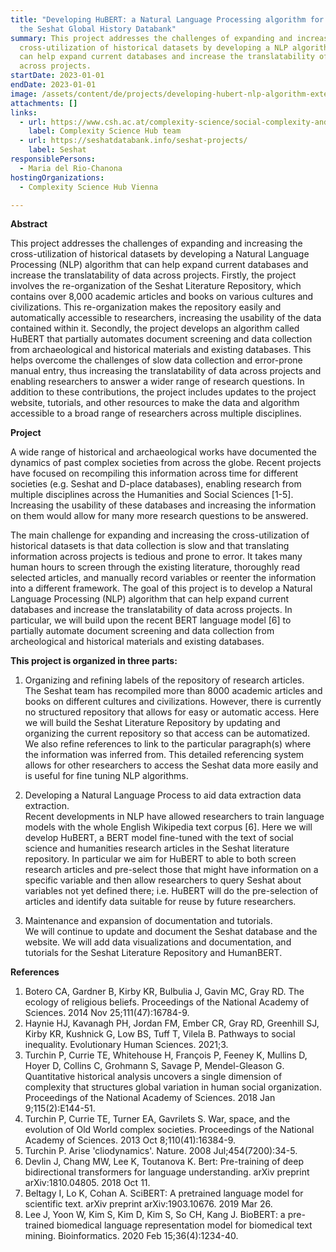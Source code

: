 ```yaml
---
title: "Developing HuBERT: a Natural Language Processing algorithm for extending
  the Seshat Global History Databank"
summary: This project addresses the challenges of expanding and increasing the
  cross-utilization of historical datasets by developing a NLP algorithm that
  can help expand current databases and increase the translatability of data
  across projects.
startDate: 2023-01-01
endDate: 2023-01-01
image: /assets/content/de/projects/developing-hubert-nlp-algorithm-extending-seshat-global-history-databank/undefined
attachments: []
links:
  - url: https://www.csh.ac.at/complexity-science/social-complexity-and-collapse/
    label: Complexity Science Hub team
  - url: https://seshatdatabank.info/seshat-projects/
    label: Seshat
responsiblePersons:
  - Maria del Rio-Chanona
hostingOrganizations:
  - Complexity Science Hub Vienna

---
```

**Abstract**

This project addresses the challenges of expanding and increasing the cross-utilization of historical datasets by developing a Natural Language Processing (NLP) algorithm that can help expand current databases and increase the translatability of data across projects. Firstly, the project involves the re-organization of the Seshat Literature Repository, which contains over 8,000 academic articles and books on various cultures and civilizations. This re-organization makes the repository easily and automatically accessible to researchers, increasing the usability of the data contained within it. Secondly, the project develops an algorithm called HuBERT that partially automates document screening and data collection from archaeological and historical materials and existing databases. This helps overcome the challenges of slow data collection and error-prone manual entry, thus increasing the translatability of data across projects and enabling researchers to answer a wider range of research questions. In addition to these contributions, the project includes updates to the project website, tutorials, and other resources to make the data and algorithm accessible to a broad range of researchers across multiple disciplines.

**Project**

A wide range of historical and archaeological works have documented the dynamics of past complex societies from across the globe. Recent projects have focused on recompiling this information across time for different societies (e.g. Seshat and D-place databases), enabling research from multiple disciplines across the Humanities and Social Sciences \[1-5\]. Increasing the usability of these databases and increasing the information on them would allow for many more research questions to be answered.

The main challenge for expanding and increasing the cross-utilization of historical datasets is that data collection is slow and that translating information across projects is tedious and prone to error. It takes many human hours to screen through the existing literature, thoroughly read selected articles, and manually record variables or reenter the information into a different framework. The goal of this project is to develop a Natural Language Processing (NLP) algorithm that can help expand current databases and increase the translatability of data across projects. In particular, we will build upon the recent BERT language model \[6\] to partially automate document screening and data collection from archeological and historical materials and existing databases.

**This project is organized in three parts:**

1.  Organizing and refining labels of the repository of research articles.  
    The Seshat team has recompiled more than 8000 academic articles and books on different cultures and civilizations. However, there is currently no structured repository that allows for easy or automatic access. Here we will build the Seshat Literature Repository by updating and organizing the current repository so that access can be automatized. We also refine references to link to the particular paragraph(s) where the information was inferred from. This detailed referencing system allows for other researchers to access the Seshat data more easily and is useful for fine tuning NLP algorithms.
    
2.  Developing a Natural Language Process to aid data extraction data extraction.  
    Recent developments in NLP have allowed researchers to train language models with the whole English Wikipedia text corpus \[6\]. Here we will develop HuBERT, a BERT model fine-tuned with the text of social science and humanities research articles in the Seshat literature repository. In particular we aim for HuBERT to able to both screen research articles and pre-select those that might have information on a specific variable and then allow researchers to query Seshat about variables not yet defined there; i.e. HuBERT will do the pre-selection of articles and identify data suitable for reuse by future researchers.
    
3.  Maintenance and expansion of documentation and tutorials.  
    We will continue to update and document the Seshat database and the website. We will add data visualizations and documentation, and tutorials for the Seshat Literature Repository and HumanBERT.
    

**References**

1.  Botero CA, Gardner B, Kirby KR, Bulbulia J, Gavin MC, Gray RD. The ecology of religious beliefs. Proceedings of the National Academy of Sciences. 2014 Nov 25;111(47):16784-9.
2.  Haynie HJ, Kavanagh PH, Jordan FM, Ember CR, Gray RD, Greenhill SJ, Kirby KR, Kushnick G, Low BS, Tuff T, Vilela B. Pathways to social inequality. Evolutionary Human Sciences. 2021;3.
3.  Turchin P, Currie TE, Whitehouse H, François P, Feeney K, Mullins D, Hoyer D, Collins C, Grohmann S, Savage P, Mendel-Gleason G. Quantitative historical analysis uncovers a single dimension of complexity that structures global variation in human social organization. Proceedings of the National Academy of Sciences. 2018 Jan 9;115(2):E144-51.
4.  Turchin P, Currie TE, Turner EA, Gavrilets S. War, space, and the evolution of Old World complex societies. Proceedings of the National Academy of Sciences. 2013 Oct 8;110(41):16384-9.
5.  Turchin P. Arise 'cliodynamics'. Nature. 2008 Jul;454(7200):34-5.
6.  Devlin J, Chang MW, Lee K, Toutanova K. Bert: Pre-training of deep bidirectional transformers for language understanding. arXiv preprint arXiv:1810.04805. 2018 Oct 11.
7.  Beltagy I, Lo K, Cohan A. SciBERT: A pretrained language model for scientific text. arXiv preprint arXiv:1903.10676. 2019 Mar 26.
8.  Lee J, Yoon W, Kim S, Kim D, Kim S, So CH, Kang J. BioBERT: a pre-trained biomedical language representation model for biomedical text mining. Bioinformatics. 2020 Feb 15;36(4):1234-40.
